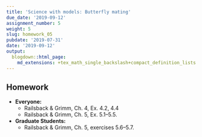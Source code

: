 ```yaml
---
title: 'Science with models: Butterfly mating'
due_date: '2019-09-12'
assignment_number: 5
weight: 5
slug: homework_05
pubdate: '2019-07-31'
date: '2019-09-12'
output:
  blogdown::html_page:
    md_extensions: +tex_math_single_backslash+compact_definition_lists
---
```

## Homework

* **Everyone:**
  * Railsback & Grimm, Ch. 4, Ex. 4.2, 4.4
  * Railsback & Grimm, Ch. 5, Ex. 5.1--5.5.
* **Graduate Students:**
  * Railsback & Grimm, Ch. 5, exercises 5.6--5.7.

